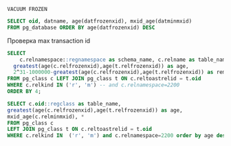 
`VACUUM FROZEN`


```sql
SELECT oid, datname, age(datfrozenxid), mxid_age(datminmxid)
FROM pg_database ORDER BY age(datfrozenxid) DESC
```

Проверка max transaction id
```sql
SELECT
    c.relnamespace::regnamespace as schema_name, c.relname as table_name,
  greatest(age(c.relfrozenxid),age(t.relfrozenxid)) as age,
  2^31-1000000-greatest(age(c.relfrozenxid),age(t.relfrozenxid)) as remaining
FROM pg_class c LEFT JOIN pg_class t ON c.reltoastrelid = t.oid
WHERE c.relkind IN ('r', 'm') -- and c.relnamespace=2200
ORDER BY 4;
```

```sql
SELECT c.oid::regclass as table_name,
greatest(age(c.relfrozenxid),age(t.relfrozenxid)) as age,
mxid_age(c.relminmxid), *
FROM pg_class c
LEFT JOIN pg_class t ON c.reltoastrelid = t.oid
WHERE c.relkind IN 	('r', 'm') and c.relnamespace=2200 order by age desc;
```
